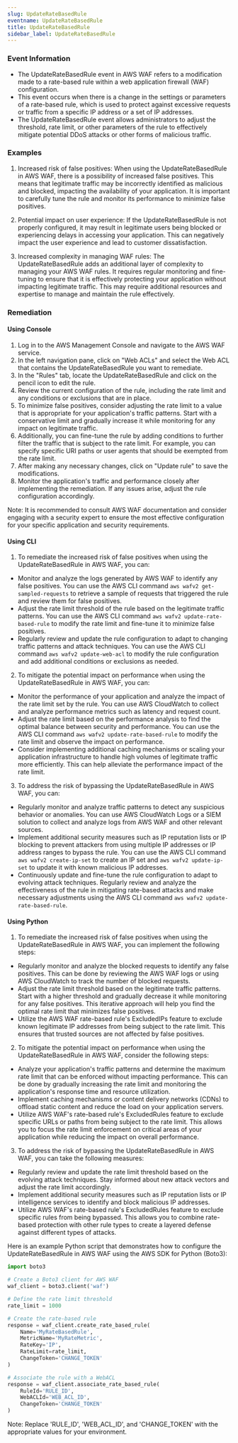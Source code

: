 ```yaml
--- 
slug: UpdateRateBasedRule
eventname: UpdateRateBasedRule
title: UpdateRateBasedRule
sidebar_label: UpdateRateBasedRule
---
```

                       
### Event Information

- The UpdateRateBasedRule event in AWS WAF refers to a modification made to a rate-based rule within a web application firewall (WAF) configuration.
- This event occurs when there is a change in the settings or parameters of a rate-based rule, which is used to protect against excessive requests or traffic from a specific IP address or a set of IP addresses.
- The UpdateRateBasedRule event allows administrators to adjust the threshold, rate limit, or other parameters of the rule to effectively mitigate potential DDoS attacks or other forms of malicious traffic.


### Examples

1. Increased risk of false positives: When using the UpdateRateBasedRule in AWS WAF, there is a possibility of increased false positives. This means that legitimate traffic may be incorrectly identified as malicious and blocked, impacting the availability of your application. It is important to carefully tune the rule and monitor its performance to minimize false positives.

2. Potential impact on user experience: If the UpdateRateBasedRule is not properly configured, it may result in legitimate users being blocked or experiencing delays in accessing your application. This can negatively impact the user experience and lead to customer dissatisfaction.

3. Increased complexity in managing WAF rules: The UpdateRateBasedRule adds an additional layer of complexity to managing your AWS WAF rules. It requires regular monitoring and fine-tuning to ensure that it is effectively protecting your application without impacting legitimate traffic. This may require additional resources and expertise to manage and maintain the rule effectively.

### Remediation

#### Using Console

1. Log in to the AWS Management Console and navigate to the AWS WAF service.
2. In the left navigation pane, click on "Web ACLs" and select the Web ACL that contains the UpdateRateBasedRule you want to remediate.
3. In the "Rules" tab, locate the UpdateRateBasedRule and click on the pencil icon to edit the rule.
4. Review the current configuration of the rule, including the rate limit and any conditions or exclusions that are in place.
5. To minimize false positives, consider adjusting the rate limit to a value that is appropriate for your application's traffic patterns. Start with a conservative limit and gradually increase it while monitoring for any impact on legitimate traffic.
6. Additionally, you can fine-tune the rule by adding conditions to further filter the traffic that is subject to the rate limit. For example, you can specify specific URI paths or user agents that should be exempted from the rate limit.
7. After making any necessary changes, click on "Update rule" to save the modifications.
8. Monitor the application's traffic and performance closely after implementing the remediation. If any issues arise, adjust the rule configuration accordingly.

Note: It is recommended to consult AWS WAF documentation and consider engaging with a security expert to ensure the most effective configuration for your specific application and security requirements.

#### Using CLI

1. To remediate the increased risk of false positives when using the UpdateRateBasedRule in AWS WAF, you can:

- Monitor and analyze the logs generated by AWS WAF to identify any false positives. You can use the AWS CLI command `aws wafv2 get-sampled-requests` to retrieve a sample of requests that triggered the rule and review them for false positives.
- Adjust the rate limit threshold of the rule based on the legitimate traffic patterns. You can use the AWS CLI command `aws wafv2 update-rate-based-rule` to modify the rate limit and fine-tune it to minimize false positives.
- Regularly review and update the rule configuration to adapt to changing traffic patterns and attack techniques. You can use the AWS CLI command `aws wafv2 update-web-acl` to modify the rule configuration and add additional conditions or exclusions as needed.

2. To mitigate the potential impact on performance when using the UpdateRateBasedRule in AWS WAF, you can:

- Monitor the performance of your application and analyze the impact of the rate limit set by the rule. You can use AWS CloudWatch to collect and analyze performance metrics such as latency and request count.
- Adjust the rate limit based on the performance analysis to find the optimal balance between security and performance. You can use the AWS CLI command `aws wafv2 update-rate-based-rule` to modify the rate limit and observe the impact on performance.
- Consider implementing additional caching mechanisms or scaling your application infrastructure to handle high volumes of legitimate traffic more efficiently. This can help alleviate the performance impact of the rate limit.

3. To address the risk of bypassing the UpdateRateBasedRule in AWS WAF, you can:

- Regularly monitor and analyze traffic patterns to detect any suspicious behavior or anomalies. You can use AWS CloudWatch Logs or a SIEM solution to collect and analyze logs from AWS WAF and other relevant sources.
- Implement additional security measures such as IP reputation lists or IP blocking to prevent attackers from using multiple IP addresses or IP address ranges to bypass the rule. You can use the AWS CLI command `aws wafv2 create-ip-set` to create an IP set and `aws wafv2 update-ip-set` to update it with known malicious IP addresses.
- Continuously update and fine-tune the rule configuration to adapt to evolving attack techniques. Regularly review and analyze the effectiveness of the rule in mitigating rate-based attacks and make necessary adjustments using the AWS CLI command `aws wafv2 update-rate-based-rule`.

#### Using Python

1. To remediate the increased risk of false positives when using the UpdateRateBasedRule in AWS WAF, you can implement the following steps:

- Regularly monitor and analyze the blocked requests to identify any false positives. This can be done by reviewing the AWS WAF logs or using AWS CloudWatch to track the number of blocked requests.
- Adjust the rate limit threshold based on the legitimate traffic patterns. Start with a higher threshold and gradually decrease it while monitoring for any false positives. This iterative approach will help you find the optimal rate limit that minimizes false positives.
- Utilize the AWS WAF rate-based rule's ExcludedIPs feature to exclude known legitimate IP addresses from being subject to the rate limit. This ensures that trusted sources are not affected by false positives.

2. To mitigate the potential impact on performance when using the UpdateRateBasedRule in AWS WAF, consider the following steps:

- Analyze your application's traffic patterns and determine the maximum rate limit that can be enforced without impacting performance. This can be done by gradually increasing the rate limit and monitoring the application's response time and resource utilization.
- Implement caching mechanisms or content delivery networks (CDNs) to offload static content and reduce the load on your application servers.
- Utilize AWS WAF's rate-based rule's ExcludedRules feature to exclude specific URLs or paths from being subject to the rate limit. This allows you to focus the rate limit enforcement on critical areas of your application while reducing the impact on overall performance.

3. To address the risk of bypassing the UpdateRateBasedRule in AWS WAF, you can take the following measures:

- Regularly review and update the rate limit threshold based on the evolving attack techniques. Stay informed about new attack vectors and adjust the rate limit accordingly.
- Implement additional security measures such as IP reputation lists or IP intelligence services to identify and block malicious IP addresses.
- Utilize AWS WAF's rate-based rule's ExcludedRules feature to exclude specific rules from being bypassed. This allows you to combine rate-based protection with other rule types to create a layered defense against different types of attacks.

Here is an example Python script that demonstrates how to configure the UpdateRateBasedRule in AWS WAF using the AWS SDK for Python (Boto3):

```python
import boto3

# Create a Boto3 client for AWS WAF
waf_client = boto3.client('waf')

# Define the rate limit threshold
rate_limit = 1000

# Create the rate-based rule
response = waf_client.create_rate_based_rule(
    Name='MyRateBasedRule',
    MetricName='MyRateMetric',
    RateKey='IP',
    RateLimit=rate_limit,
    ChangeToken='CHANGE_TOKEN'
)

# Associate the rule with a WebACL
response = waf_client.associate_rate_based_rule(
    RuleId='RULE_ID',
    WebACLId='WEB_ACL_ID',
    ChangeToken='CHANGE_TOKEN'
)
```

Note: Replace 'RULE_ID', 'WEB_ACL_ID', and 'CHANGE_TOKEN' with the appropriate values for your environment.


 